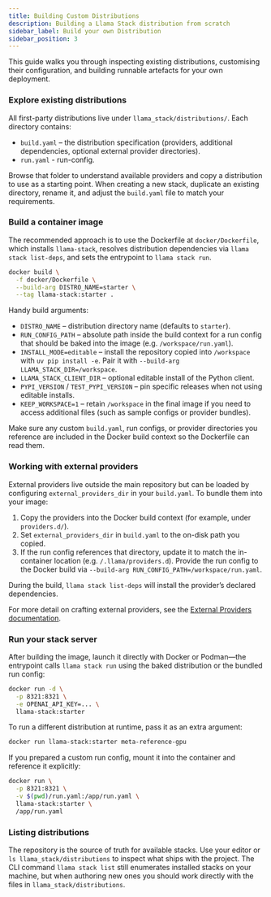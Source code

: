 ```yaml
---
title: Building Custom Distributions
description: Building a Llama Stack distribution from scratch
sidebar_label: Build your own Distribution
sidebar_position: 3
---
```


This guide walks you through inspecting existing distributions, customising their configuration, and building runnable artefacts for your own deployment.

### Explore existing distributions

All first-party distributions live under `llama_stack/distributions/`. Each directory contains:

- `build.yaml` – the distribution specification (providers, additional dependencies, optional external provider directories).
- `run.yaml` - run-config.

Browse that folder to understand available providers and copy a distribution to use as a starting point. When creating a new stack, duplicate an existing directory, rename it, and adjust the `build.yaml` file to match your requirements.

### Build a container image

The recommended approach is to use the Dockerfile at `docker/Dockerfile`, which installs `llama-stack`, resolves distribution dependencies via `llama stack list-deps`, and sets the entrypoint to `llama stack run`.

```bash
docker build \
  -f docker/Dockerfile \
  --build-arg DISTRO_NAME=starter \
  --tag llama-stack:starter .
```

Handy build arguments:

- `DISTRO_NAME` – distribution directory name (defaults to `starter`).
- `RUN_CONFIG_PATH` – absolute path inside the build context for a run config that should be baked into the image (e.g. `/workspace/run.yaml`).
- `INSTALL_MODE=editable` – install the repository copied into `/workspace` with `uv pip install -e`. Pair it with `--build-arg LLAMA_STACK_DIR=/workspace`.
- `LLAMA_STACK_CLIENT_DIR` – optional editable install of the Python client.
- `PYPI_VERSION` / `TEST_PYPI_VERSION` – pin specific releases when not using editable installs.
- `KEEP_WORKSPACE=1` – retain `/workspace` in the final image if you need to access additional files (such as sample configs or provider bundles).

Make sure any custom `build.yaml`, run configs, or provider directories you reference are included in the Docker build context so the Dockerfile can read them.

### Working with external providers

External providers live outside the main repository but can be loaded by configuring `external_providers_dir` in your `build.yaml`. To bundle them into your image:

1. Copy the providers into the Docker build context (for example, under `providers.d/`).
2. Set `external_providers_dir` in `build.yaml` to the on-disk path you copied.
3. If the run config references that directory, update it to match the in-container location (e.g. `/.llama/providers.d`). Provide the run config to the Docker build via `--build-arg RUN_CONFIG_PATH=/workspace/run.yaml`.

During the build, `llama stack list-deps` will install the provider’s declared dependencies.

For more detail on crafting external providers, see the [External Providers documentation](../providers/external/).

### Run your stack server

After building the image, launch it directly with Docker or Podman—the entrypoint calls `llama stack run` using the baked distribution or the bundled run config:

```bash
docker run -d \
  -p 8321:8321 \
  -e OPENAI_API_KEY=... \
  llama-stack:starter
```

To run a different distribution at runtime, pass it as an extra argument:

```bash
docker run llama-stack:starter meta-reference-gpu
```

If you prepared a custom run config, mount it into the container and reference it explicitly:

```bash
docker run \
  -p 8321:8321 \
  -v $(pwd)/run.yaml:/app/run.yaml \
  llama-stack:starter \
  /app/run.yaml
```

### Listing distributions

The repository is the source of truth for available stacks. Use your editor or `ls llama_stack/distributions` to inspect what ships with the project. The CLI command `llama stack list` still enumerates installed stacks on your machine, but when authoring new ones you should work directly with the files in `llama_stack/distributions`.
